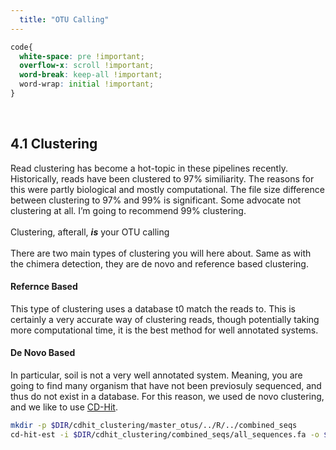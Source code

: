 ```yaml
---
  title: "OTU Calling"
---
```

```css
code{
  white-space: pre !important;
  overflow-x: scroll !important;
  word-break: keep-all !important;
  word-wrap: initial !important;
}
```
<br>

## 4.1 Clustering

Read clustering has become a hot-topic in these pipelines recently. Historically, reads have been clustered to 97% similiarity. The reasons for this were partly biological and mostly computational. The file size difference between clustering to 97% and 99% is significant. Some advocate not clustering at all. I'm going to recommend 99% clustering.
<br><br>
Clustering, afterall, ***is*** your OTU calling
<br><br>
There are two main types of clustering you will here about. Same as with the chimera detection, they are de novo and reference based clustering.

#### Refernce Based

This type of clustering uses a database t0 match the reads to. This is certainly a very accurate way of clustering reads, though potentially taking more computational time, it is the best method for well annotated systems.

#### De Novo Based

In particular, soil is not a very well annotated system. Meaning, you are going to find many organism that have not been previosuly sequenced, and thus do not exist in a database. For this reason, we used de novo clustering, and we like to use <a href="http://weizhongli-lab.org/cd-hit/" target="_blank">CD-Hit</a>.

```bash
mkdir -p $DIR/cdhit_clustering/master_otus/../R/../combined_seqs
cd-hit-est -i $DIR/cdhit_clustering/combined_seqs/all_sequences.fa -o $DIR/cdhit_clustering/combined_seqs/combined_seqs_cdhit.fasta -c 0.99 -M 200000 -T 20
```


